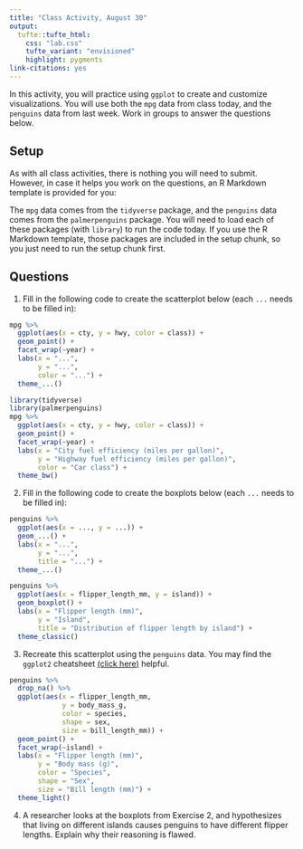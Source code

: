 ```yaml
---
title: "Class Activity, August 30"
output: 
  tufte::tufte_html:
    css: "lab.css"
    tufte_variant: "envisioned"
    highlight: pygments
link-citations: yes
---
```


In this activity, you will practice using `ggplot` to create and customize visualizations. You will use both the `mpg` data from class today, and the `penguins` data from last week. Work in groups to answer the questions below.

## Setup

As with all class activities, there is nothing you will need to submit. However, in case it helps you work on the questions, an R Markdown template is provided for you:

The `mpg` data comes from the `tidyverse` package, and the `penguins` data comes from the `palmerpenguins` package. You will need to load each of these packages (with `library`) to run the code today. If you use the R Markdown template, those packages are included in the setup chunk, so you just need to run the setup chunk first.

## Questions

1. Fill in the following code to create the scatterplot below (each `...` needs to be filled in):

```r
mpg %>%
  ggplot(aes(x = cty, y = hwy, color = class)) +
  geom_point() +
  facet_wrap(~year) +
  labs(x = "...",
       y = "...",
       color = "...") +
  theme_...()
```

```r
library(tidyverse)
library(palmerpenguins)
mpg %>%
  ggplot(aes(x = cty, y = hwy, color = class)) +
  geom_point() +
  facet_wrap(~year) +
  labs(x = "City fuel efficiency (miles per gallon)",
       y = "Highway fuel efficiency (miles per gallon)",
       color = "Car class") +
  theme_bw()
```

2. Fill in the following code to create the boxplots below (each `...` needs to be filled in):

```r
penguins %>%
  ggplot(aes(x = ..., y = ...)) +
  geom_...() +
  labs(x = "...", 
       y = "...", 
       title = "...") +
  theme_...()
```

```r
penguins %>%
  ggplot(aes(x = flipper_length_mm, y = island)) +
  geom_boxplot() +
  labs(x = "Flipper length (mm)", 
       y = "Island", 
       title = "Distribution of flipper length by island") +
  theme_classic()
```

3. Recreate this scatterplot using the `penguins` data. You may find the `ggplot2` cheatsheet [(click here)](https://raw.githubusercontent.com/rstudio/cheatsheets/master/data-visualization.pdf) helpful.

```r
penguins %>%
  drop_na() %>%
  ggplot(aes(x = flipper_length_mm, 
             y = body_mass_g,
             color = species,
             shape = sex,
             size = bill_length_mm)) +
  geom_point() +
  facet_wrap(~island) +
  labs(x = "Flipper length (mm)", 
       y = "Body mass (g)",
       color = "Species", 
       shape = "Sex",
       size = "Bill length (mm)") +
  theme_light()
```

4. A researcher looks at the boxplots from Exercise 2, and hypothesizes that living on different islands causes penguins to have different flipper lengths. Explain why their reasoning is flawed.